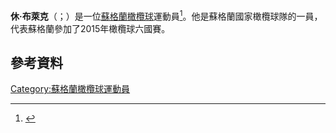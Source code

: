 '''休·布萊克'''（{{lang-en|Hugh Blake}}；{{bd|1992年|9月10日}}）是一位[[蘇格蘭|蘇格蘭]][[橄欖球|橄欖球]]運動員<ref name="Hugh Blake IRB JWC Player Profile">{{cite web | url=http://www.irb.com/jwc/teams/team=3437/player=45311/index.html | title=Hugh Blake IRB JWC Player Profile | accessdate=10 December 2012 | deadurl=yes | archiveurl=https://web.archive.org/web/20120618063730/http://www.irb.com/jwc/teams/team=3437/player=45311/index.html | archivedate=2012年6月18日 }}</ref>。他是蘇格蘭國家橄欖球隊的一員，代表蘇格蘭參加了2015年橄欖球六國賽。
==參考資料==
{{Reflist}}
[[Category:蘇格蘭橄欖球運動員|Category:蘇格蘭橄欖球運動員]]